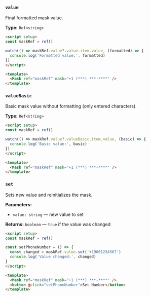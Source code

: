 ### `value`

Final formatted mask value.

**Type:** `Ref<string>`

```html
<script setup>
const maskRef = ref()

watch(() => maskRef.value?.value.item.value, (formatted) => {
  console.log('Formatted value:', formatted)
})
</script>

<template>
  <Mask ref="maskRef" mask="+1 (***) ***-****" />
</template>
```

### `valueBasic`

Basic mask value without formatting (only entered characters).

**Type:** `Ref<string>`

```html
<script setup>
const maskRef = ref()

watch(() => maskRef.value?.valueBasic.item.value, (basic) => {
  console.log('Basic value:', basic)
})
</script>

<template>
  <Mask ref="maskRef" mask="+1 (***) ***-****" />
</template>
```

### `set`

Sets new value and reinitializes the mask.

**Parameters:**
- `value: string` — new value to set

**Returns:** `boolean` — `true` if the value was changed

```html
<script setup>
const maskRef = ref()

const setPhoneNumber = () => {
  const changed = maskRef.value.set('+19001234567')
  console.log('Value changed:', changed)
}
</script>

<template>
  <Mask ref="maskRef" mask="+1 (***) ***-****" />
  <button @click="setPhoneNumber">Set Number</button>
</template>
```


